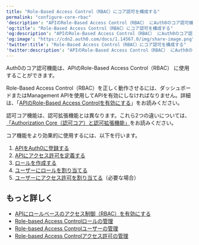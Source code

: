 ```yaml
---
title: "Role-Based Access Control（RBAC）にコア認可を構成する"
permalink: "configure-core-rbac"
'description': "APIのRole-Based Access Control（RBAC） にAuth0のコア認可機能を構成する方法について説明します。"
'og:title': "Role-Based Access Control（RBAC）にコア認可を構成する"
'og:description': "APIのRole-Based Access Control（RBAC） にAuth0のコア認可機能を構成する方法について説明します。"
'og:image': "https://cdn2.auth0.com/docs/1.14567.0/img/share-image.png"
'twitter:title': "Role-Based Access Control（RBAC）にコア認可を構成する"
'twitter:description': "APIのRole-Based Access Control（RBAC） にAuth0のコア認可機能を構成する方法について説明します。"
---
```


Auth0のコア認可機能は、APIのRole-Based Access Control（RBAC） に使用することができます。

Role-Based Access Control（RBAC）を正しく動作させるには、ダッシュボードまたは<Tooltip data-tooltip-id="react-containers-DefinitionTooltip-0" href="/docs/ja-jp/glossary?term=management-api" tip="Management API: 顧客が管理タスクを実行できるようにするための製品。" cta="用語集の表示">Management API</Tooltip>を使用してAPIを有効にしなければなりません。詳細は、「[APIのRole-Based Access Controlを有効にする](/docs/ja-jp/get-started/apis/enable-role-based-access-control-for-apis)」をお読みください。

認可コア機能は、認可拡張機能とは異なります。これら2つの違いについては、[「Authorization Core（認可コア）と認可拡張機能」](/docs/ja-jp/manage-users/access-control/authorization-core-vs-authorization-extension)をお読みください。

コア機能をより効果的に使用するには、以下を行います。

1. [APIをAuth0に登録する](/docs/ja-jp/get-started/auth0-overview/set-up-apis)
2. [APIにアクセス許可を定義する](/docs/ja-jp/get-started/apis/add-api-permissions)
3. [ロールを作成する](/docs/ja-jp/manage-users/access-control/configure-core-rbac/roles/create-roles)
4. [ユーザーにロールを割り当てる](/docs/ja-jp/manage-users/access-control/configure-core-rbac/rbac-users/assign-roles-to-users)
5. [ユーザーにアクセス許可を割り当てる](/docs/ja-jp/manage-users/access-control/configure-core-rbac/rbac-users/assign-permissions-to-users)（必要な場合）

## もっと詳しく

* [APIにロールベースのアクセス制御（RBAC）を有効にする](/docs/ja-jp/get-started/apis/enable-role-based-access-control-for-apis)
* [Role-based Access Controlロールの管理](/docs/ja-jp/manage-users/access-control/configure-core-rbac/roles)
* [Role-based Access Controlユーザーの管理](/docs/ja-jp/manage-users/access-control/configure-core-rbac/rbac-users)
* [Role-based Access Controlアクセス許可の管理](/docs/ja-jp/manage-users/access-control/configure-core-rbac/manage-permissions)